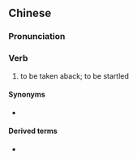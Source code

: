 {{also|吃一惊}}
==Chinese==
{{zh-forms|s=吃一惊}}

===Pronunciation===
{{zh-pron
|m=chī一jīng
|cat=v
}}

===Verb===
{{zh-verb}}

# to be taken aback; to be startled

====Synonyms====
* {{zh-l|吃驚}}

====Derived terms====
* {{zh-l|大吃一驚}}